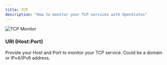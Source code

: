 ```yaml
---
title: TCP
description: "How to monitor your TCP services with OpenStatus"
---
```




  <Image
    src={TCPMonitor}
    alt="TCP Monitor"
  />



### URI (Host:Port)
Provide your Host and Port to monitor your TCP service. Could be a domain or IPv4/IPv6 address.